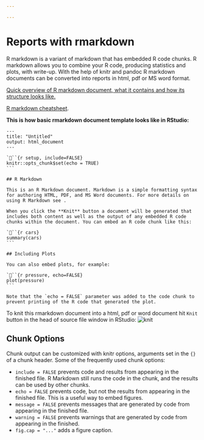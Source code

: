 ```yaml
---

---
```


# Reports with rmarkdown
R markdown is a variant of markdown that has embedded R code chunks. R markdown allows you to combine your R code, producing statistics and plots, with write-up. With the help of knitr and pandoc R markdown documents can be converted into reports in html, pdf or MS word format.

[Quick overview of R markdown document, what it contains and how its structure looks like.](http://kbroman.org/knitr_knutshell/pages/Rmarkdown.html)

[R markdown cheatsheet](https://www.rstudio.com/wp-content/uploads/2016/03/rmarkdown-cheatsheet-2.0.pdf). 

**This is how basic rmarkdown document template looks like in RStudio:**
<pre><code>---
title: "Untitled"
output: html_document
---

```{r setup, include=FALSE}
knitr::opts_chunk$set(echo = TRUE)
```

## R Markdown

This is an R Markdown document. Markdown is a simple formatting syntax for authoring HTML, PDF, and MS Word documents. For more details on using R Markdown see <http://rmarkdown.rstudio.com>.

When you click the **Knit** button a document will be generated that includes both content as well as the output of any embedded R code chunks within the document. You can embed an R code chunk like this:

```{r cars}
summary(cars)
```

## Including Plots

You can also embed plots, for example:

```{r pressure, echo=FALSE}
plot(pressure)
```

Note that the `echo = FALSE` parameter was added to the code chunk to prevent printing of the R code that generated the plot.</code></pre>

To knit this rmarkdown document into a html, pdf or word document hit `Knit` button in the head of source file window in RStudio:
![knit](graphs/knit.png)

## Chunk Options

Chunk output can be customized with knitr options, arguments set in the `{}` of a chunk header. Some of the frequently used chunk options:

+ `include = FALSE` prevents code and results from appearing in the finished file. R Markdown still runs the code in the chunk, and the results can be used by other chunks.
+ `echo = FALSE` prevents code, but not the results from appearing in the finished file. This is a useful way to embed figures.
+ `message = FALSE` prevents messages that are generated by code from appearing in the finished file.
+ `warning = FALSE` prevents warnings that are generated by code from appearing in the finished.
+ `fig.cap = "..."` adds a figure caption.



